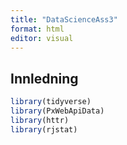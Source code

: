 ```yaml
---
title: "DataScienceAss3"
format: html
editor: visual
---
```


## Innledning

```r
library(tidyverse)
library(PxWebApiData)
library(httr)
library(rjstat)
```

```{}
```
